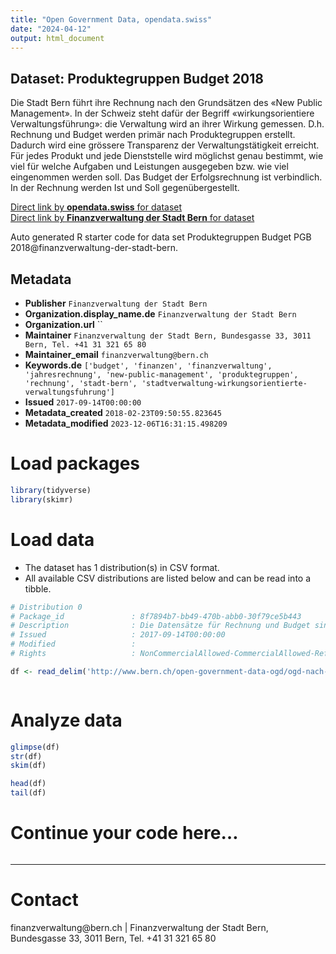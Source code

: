 ```yaml
---
title: "Open Government Data, opendata.swiss"
date: "2024-04-12"
output: html_document
---
```


## Dataset: Produktegruppen Budget 2018

Die Stadt Bern führt ihre Rechnung nach den Grundsätzen des «New Public Management». In der Schweiz steht dafür der Begriff «wirkungsorientiere Verwaltungsführung»: die Verwaltung wird an ihrer Wirkung gemessen. D.h. Rechnung und Budget werden primär nach Produktegruppen erstellt. Dadurch wird eine grössere Transparenz der Verwaltungstätigkeit erreicht.  Für jedes Produkt und jede Dienststelle wird möglichst genau bestimmt, wie viel für welche Aufgaben und Leistungen ausgegeben bzw. wie viel eingenommen werden soll. Das Budget der Erfolgsrechnung ist verbindlich. In der Rechnung werden Ist und Soll gegenübergestellt.

[Direct link by **opendata.swiss** for dataset](https://opendata.swiss/de/dataset/de-produktegruppen-budget-2018)<br>
[Direct link by **Finanzverwaltung der Stadt Bern** for dataset](http://www.bern.ch/open-government-data-ogd/ogd-nach-themen/finanzen-ogd)

Auto generated R starter code for data set Produktegruppen Budget PGB 2018@finanzverwaltung-der-stadt-bern.

## Metadata

- **Publisher** `Finanzverwaltung der Stadt Bern`
- **Organization.display_name.de** `Finanzverwaltung der Stadt Bern`
- **Organization.url** ``
- **Maintainer** `Finanzverwaltung der Stadt Bern, Bundesgasse 33, 3011 Bern, Tel. +41 31 321 65 80`
- **Maintainer_email** `finanzverwaltung@bern.ch`
- **Keywords.de** `['budget', 'finanzen', 'finanzverwaltung', 'jahresrechnung', 'new-public-management', 'produktegruppen', 'rechnung', 'stadt-bern', 'stadtverwaltung-wirkungsorientierte-verwaltungsfuhrung']`
- **Issued** `2017-09-14T00:00:00`
- **Metadata_created** `2018-02-23T09:50:55.823645`
- **Metadata_modified** `2023-12-06T16:31:15.498209`


# Load packages

```r

library(tidyverse)
library(skimr)

```

# Load data

-   The dataset has 1 distribution(s) in CSV format.
-   All available CSV distributions are listed below and can be read into a tibble.

```r

# Distribution 0
# Package_id               : 8f7894b7-bb49-470b-abb0-30f79ce5b443
# Description              : Die Datensätze für Rechnung und Budget sind hierarchisch gleich aufgebaut: Direktion bzw. Sonderrechnung, Dienststelle, Produktegruppe, Produkt.
# Issued                   : 2017-09-14T00:00:00
# Modified                 : 
# Rights                   : NonCommercialAllowed-CommercialAllowed-ReferenceRequired

df <- read_delim('http://www.bern.ch/open-government-data-ogd/ogd-nach-themen/finanzen-ogd/download-rechnung-und-budget-ogd/produktegruppen-budget-2018.txt/download')



```

# Analyze data

```r

glimpse(df)
str(df)
skim(df)

head(df)
tail(df)

```

# Continue your code here...

```r

```

------------------------------------------------------------------------

# Contact

finanzverwaltung@bern.ch | Finanzverwaltung der Stadt Bern, Bundesgasse 33, 3011 Bern, Tel. +41 31 321 65 80
